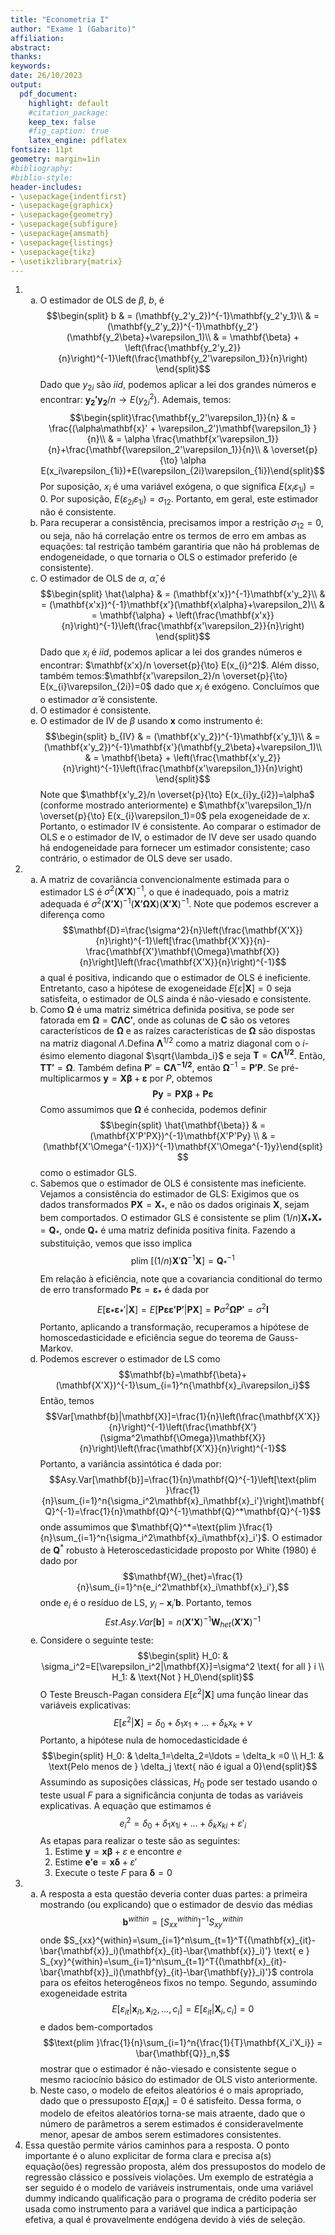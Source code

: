 ```yaml
---
title: "Econometria I"
author: "Exame 1 (Gabarito)"
affiliation: 
abstract:
thanks:
keywords:
date: 26/10/2023
output:
  pdf_document:
    highlight: default
    #citation_package:
    keep_tex: false
    #fig_caption: true
    latex_engine: pdflatex
fontsize: 11pt
geometry: margin=1in
#bibliography:
#biblio-style:
header-includes:
- \usepackage{indentfirst}
- \usepackage{graphicx}
- \usepackage{geometry}
- \usepackage{subfigure}
- \usepackage{amsmath}
- \usepackage{listings}
- \usepackage{tikz}
- \usetikzlibrary{matrix}
---
```




\vspace{0.25in}

1. 
    a. O estimador de OLS de $\beta$, $b$, é  $$\begin{split} b & = (\mathbf{y_2'y_2})^{-1}\mathbf{y_2'y_1}\\
 & = (\mathbf{y_2'y_2})^{-1}\mathbf{y_2'}(\mathbf{y_2\beta}+\varepsilon_1)\\
 & = \mathbf{\beta} + \left(\frac{\mathbf{y_2'y_2}}{n}\right)^{-1}\left(\frac{\mathbf{y_2'\varepsilon_1}}{n}\right) \end{split}$$ Dado que $y_{2i}$ são $iid$, podemos aplicar a lei dos grandes números e encontrar: $\mathbf{y_2'y_2}/n \rightarrow E(y_{2i}^2)$. Ademais, temos: $$\begin{split}\frac{\mathbf{y_2'\varepsilon_1}}{n} & = \frac{(\alpha\mathbf{x}' + \varepsilon_2')\mathbf{\varepsilon_1} }{n}\\
 & = \alpha \frac{\mathbf{x'\varepsilon_1}}{n}+\frac{\mathbf{\varepsilon_2'\varepsilon_1}}{n}\\
 & \overset{p}{\to} \alpha E(x_i\varepsilon_{1i})+E(\varepsilon_{2i}\varepsilon_{1i})\end{split}$$ Por suposição, $x_i$ é uma variável exógena, o que significa $E(x_i\varepsilon_{1i}) = 0$. Por suposição, $E(\varepsilon_{2i}\varepsilon_{1i}) = \sigma_{12}$. Portanto, em geral, este estimador não é consistente. 
    b. Para recuperar a consistência, precisamos impor a restrição $\sigma_{12} = 0$, ou seja, não há correlação entre os termos de erro em ambas as equações: tal restrição também garantiria que não há problemas de endogeneidade, o que tornaria o OLS o estimador preferido (e consistente).
    c. O estimador de OLS de $\alpha$, $\hat{\alpha}$, é  $$\begin{split} \hat{\alpha} & = (\mathbf{x'x})^{-1}\mathbf{x'y_2}\\
 & = (\mathbf{x'x})^{-1}\mathbf{x'}(\mathbf{x\alpha}+\varepsilon_2)\\
 & = \mathbf{\alpha} + \left(\frac{\mathbf{x'x}}{n}\right)^{-1}\left(\frac{\mathbf{x'\varepsilon_2}}{n}\right) \end{split}$$ Dado que $x_{i}$ é $iid$, podemos aplicar a lei dos grandes números e encontrar: $\mathbf{x'x}/n \overset{p}{\to} E(x_{i}^2)$. Além disso, também temos:$\mathbf{x'\varepsilon_2}/n \overset{p}{\to} E(x_{i}\varepsilon_{2i})=0$ dado que $x_i$ é exógeno. Concluímos que o estimador $\hat{\alpha}$ é consistente.
    d. O estimador é consistente.
    e. O estimador de IV de $\beta$ usando $\mathbf{x}$ como instrumento é: $$\begin{split} b_{IV} & = (\mathbf{x'y_2})^{-1}\mathbf{x'y_1}\\
 & = (\mathbf{x'y_2})^{-1}\mathbf{x'}(\mathbf{y_2\beta}+\varepsilon_1)\\
 & = \mathbf{\beta} + \left(\frac{\mathbf{x'y_2}}{n}\right)^{-1}\left(\frac{\mathbf{x'\varepsilon_1}}{n}\right) \end{split}$$ Note que $\mathbf{x'y_2}/n \overset{p}{\to} E(x_{i}y_{i2})=\alpha$ (conforme mostrado anteriormente) e $\mathbf{x'\varepsilon_1}/n \overset{p}{\to} E(x_{i}\varepsilon_1)=0$ pela exogeneidade de $x$. Portanto, o estimador IV é consistente. Ao comparar o estimador de OLS e o estimador de IV, o estimador de IV deve ser usado quando há endogeneidade para fornecer um estimador consistente; caso contrário, o estimador de OLS deve ser usado.
 
2. 
    a. A matriz de covariância convencionalmente estimada para o estimador LS é $\sigma^2 (\mathbf{X'X})^{-1}$, o que é inadequado, pois a matriz adequada é $\sigma^2(\mathbf{X'X})^{-1}(\mathbf{X'\Omega X})(\mathbf{X'X})^{-1}$. Note que podemos escrever a diferença como $$\mathbf{D}=\frac{\sigma^2}{n}\left(\frac{\mathbf{X'X}}{n}\right)^{-1}\left[\frac{\mathbf{X'X}}{n}- \frac{\mathbf{X'}\mathbf{\Omega}\mathbf{X}}{n}\right]\left(\frac{\mathbf{X'X}}{n}\right)^{-1}$$ a qual é positiva, indicando que o estimador de OLS é ineficiente. Entretanto, caso a hipótese de exogeneidade $E[\varepsilon|\mathbf{X}]=0$ seja satisfeita, o estimador de OLS ainda é não-viesado e consistente.
    b. Como $\mathbf{\Omega}$ é uma matriz simétrica definida positiva, se pode ser fatorada em $\mathbf{\Omega}=\mathbf{C\Lambda C'},$ onde as colunas de $\mathbf{C}$ são os vetores característicos de $\mathbf{\Omega}$ e as raízes características de $\mathbf{\Omega}$ são dispostas na matriz diagonal $\Lambda$.Defina $\mathbf{\Lambda}^{1/2}$ como a matriz diagonal com o $i$-ésimo elemento diagonal $\sqrt{\lambda_i}$ e seja $\mathbf{T}=\mathbf{C\Lambda ^{1/2}}$. Então, $\mathbf{TT'}=\mathbf{\Omega}$. Também defina $\mathbf{P}'=\mathbf{C\Lambda^{-1/2}}$, então $\mathbf{\Omega}^{-1}=\mathbf{P'P}$. Se pré-multiplicarmos $\mathbf{y}=\mathbf{X\beta}+\mathbf{\varepsilon}$ por $P$, obtemos $$\mathbf{Py}=\mathbf{PX\beta}+\mathbf{P\varepsilon}$$ Como assumimos que $\mathbf{\Omega}$ é conhecida, podemos definir $$\begin{split} \hat{\mathbf{\beta}} & =  (\mathbf{X'P'PX})^{-1}\mathbf{X'P'Py} \\
& = (\mathbf{X'\Omega^{-1}X})^{-1}\mathbf{X'\Omega^{-1}y}\end{split}$$ como o estimador GLS.
    c. Sabemos que o estimador de OLS é consistente mas ineficiente. Vejamos a consistência do estimador de GLS: Exigimos que os dados transformados $\mathbf{PX}=\mathbf{X}_*$, e não os dados originais $\mathbf{X}$, sejam bem comportados. O estimador GLS é consistente se $\text{plim }(1/n)\mathbf{X_*X_*} = \mathbf{Q}_*$, onde $\mathbf{Q}_*$ é uma matriz definida positiva finita. Fazendo a substituição, vemos que isso implica $$\text{plim }[(1/n)\mathbf{X}'\mathbf{\Omega}^{-1}\mathbf{X}] = \mathbf{Q}_*^{-1}$$ Em relação à eficiência, note que a covariancia conditional do termo de erro transformado $\mathbf{P\varepsilon}=\mathbf{\varepsilon_*}$ é dada por $$E[\mathbf{\varepsilon_*}\mathbf{\varepsilon_*}'|\mathbf{X}]=E[\mathbf{P\varepsilon\varepsilon'P'}|\mathbf{PX}]=\mathbf{P}\sigma^2\mathbf{\Omega P'}=\sigma^2\mathbf{I}$$ Portanto, aplicando a transformação, recuperamos a hipótese de homoscedasticidade e eficiência segue do teorema de Gauss-Markov.
    d. Podemos escrever o estimador de LS como $$\mathbf{b}=\mathbf{\beta}+(\mathbf{X'X})^{-1}\sum_{i=1}^n{\mathbf{x}_i\varepsilon_i}$$ Então, temos $$Var[\mathbf{b}|\mathbf{X}]=\frac{1}{n}\left(\frac{\mathbf{X'X}}{n}\right)^{-1}\left(\frac{\mathbf{X'}(\sigma^2\mathbf{\Omega})\mathbf{X}}{n}\right)\left(\frac{\mathbf{X'X}}{n}\right)^{-1}$$ Portanto, a variância assintótica é dada por: $$Asy.Var[\mathbf{b}]=\frac{1}{n}\mathbf{Q}^{-1}\left[\text{plim }\frac{1}{n}\sum_{i=1}^n{\sigma_i^2\mathbf{x}_i\mathbf{x}_i'}\right]\mathbf{Q}^{-1}=\frac{1}{n}\mathbf{Q}^{-1}\mathbf{Q}^*\mathbf{Q}^{-1}$$ onde assumimos que $\mathbf{Q}^*=\text{plim }\frac{1}{n}\sum_{i=1}^n{\sigma_i^2\mathbf{x}_i\mathbf{x}_i'}$. O estimador de $\mathbf{Q}^*$ robusto à Heteroscedasticidade proposto por White (1980) é dado por $$\mathbf{W}_{het}=\frac{1}{n}\sum_{i=1}^n{e_i^2\mathbf{x}_i\mathbf{x}_i'},$$ onde $e_i$ é o resíduo de LS, $y_i-\mathbf{x}_i'\mathbf{b}$. Portanto, temos $$Est.Asy.Var[\mathbf{b}]=n(\mathbf{X'X})^{-1}\mathbf{W}_{het}(\mathbf{X'X})^{-1}$$
    e. Considere o seguinte teste: $$\begin{split}
H_0: & \sigma_i^2=E[\varepsilon_i^2|\mathbf{X}]=\sigma^2 \text{ for all } i \\
H_1: & \text{Not } H_0\end{split}$$ O Teste Breusch-Pagan considera $E[\varepsilon^2|\mathbf{X}]$ uma função linear das variáveis explicativas: $$E[\varepsilon^2|\mathbf{X}]=\delta_0 + \delta_1x_1+\ldots+\delta_kx_k+\nu$$ Portanto, a hipótese nula de homocedasticidade é $$\begin{split}
H_0: & \delta_1=\delta_2=\ldots = \delta_k =0 \\
H_1: & \text{Pelo menos de } \delta_j \text{ não é igual a 0}\end{split}$$ Assumindo as suposições clássicas, $H_0$ pode ser testado usando o teste usual $F$ para a significância conjunta de todas as variáveis explicativas. A equação que estimamos é $$e_i^2=\delta_0 + \delta_1x_{1i}+\ldots+\delta_kx_{ki}+\varepsilon'_i$$ As etapas para realizar o teste são as seguintes:
        1. Estime $\mathbf{y}=\mathbf{x\beta}+\varepsilon$ e encontre $e$
        2. Estime $\mathbf{e'e}=\mathbf{x\delta}+\varepsilon'$
        3. Execute o teste $F$ para $\mathbf{\delta}=0$

3.
    a. A resposta a esta questāo deveria conter duas partes: a primeira mostrando (ou explicando) que o estimador de desvio das médias $$\mathbf{b}^{within}=[S_{xx}^{within}]^{-1}S_{xy}^{within}$$ onde $S_{xx}^{within}=\sum_{i=1}^n\sum_{t=1}^T{(\mathbf{x}_{it}-\bar{\mathbf{x}}_i)(\mathbf{x}_{it}-\bar{\mathbf{x}}_i)'} \text{ e } S_{xy}^{within}=\sum_{i=1}^n\sum_{t=1}^T{(\mathbf{x}_{it}-\bar{\mathbf{x}}_i)(\mathbf{y}_{it}-\bar{\mathbf{y}}_i)'}$ controla para os efeitos heterogêneos fixos no tempo. Segundo, assumindo exogeneidade estrita $$E[\varepsilon_{it}|\mathbf{x}_{i1},\mathbf{x}_{i2},\ldots,c_i]=E[\varepsilon_{it}|\mathbf{X}_i,c_i]=0$$ e dados bem-comportados $$\text{plim }\frac{1}{n}\sum_{i=1}^n{\frac{1}{T}\mathbf{X_i'X_i}} = \bar{\mathbf{Q}}_n,$$ mostrar que o estimador é não-viesado e consistente segue o mesmo raciocínio básico do estimador de OLS visto anteriormente.
    b. Neste caso, o modelo de efeitos aleatórios é o mais apropriado, dado que o pressuposto $E[\alpha_i\mathbf{x}_i]=0$ é satisfeito. Dessa forma, o modelo de efeitos aleatórios torna-se mais atraente, dado que o número de parâmetros a serem estimados é consideravelmente menor, apesar de ambos serem estimadores consistentes.
    
4. Essa questão permite vários caminhos para a resposta. O ponto importante é o aluno explicitar de forma clara e precisa a(s) equação(ões) regressão proposta, além dos pressupostos do modelo de regressão clássico e possíveis violações. Um exemplo de estratégia a ser seguido é o modelo de variáveis instrumentais, onde uma variável dummy indicando qualificação para o programa de crédito poderia ser usada como instrumento para a variável que indica a participação efetiva, a qual é provavelmente endógena devido à viés de seleção.